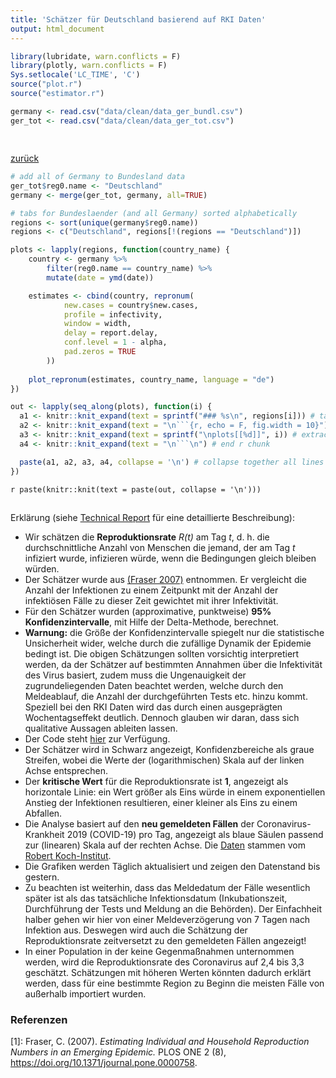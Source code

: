 ```yaml
---
title: 'Schätzer für Deutschland basierend auf RKI Daten'
output: html_document
---
```


```r
library(lubridate, warn.conflicts = F)
library(plotly, warn.conflicts = F)
Sys.setlocale('LC_TIME', 'C')
source("plot.r")
source("estimator.r")
```

```r
germany <- read.csv("data/clean/data_ger_bundl.csv")
ger_tot <- read.csv("data/clean/data_ger_tot.csv")
```

```r

```

## {.tabset .tabset-fade}

[zurück](index.html)

<!--
See https://github.com/rstudio/flexdashboard/issues/80#issuecomment-247139450
on generating tabs in rmarkdown automatically
-->
```r

# add all of Germany to Bundesland data
ger_tot$reg0.name <- "Deutschland"
germany <- merge(ger_tot, germany, all=TRUE)

# tabs for Bundeslaender (and all Germany) sorted alphabetically
regions <- sort(unique(germany$reg0.name))
regions <- c("Deutschland", regions[!(regions == "Deutschland")])

plots <- lapply(regions, function(country_name) {
    country <- germany %>%
        filter(reg0.name == country_name) %>%
        mutate(date = ymd(date))

    estimates <- cbind(country, repronum(
            new.cases = country$new.cases,
            profile = infectivity,
            window = width,
            delay = report.delay,
            conf.level = 1 - alpha,
            pad.zeros = TRUE
        ))
    
    plot_repronum(estimates, country_name, language = "de")
})

out <- lapply(seq_along(plots), function(i) {
  a1 <- knitr::knit_expand(text = sprintf("### %s\n", regions[i])) # tab header, auto extracts names of `hcs`
  a2 <- knitr::knit_expand(text = "\n```{r, echo = F, fig.width = 10}") # start r chunk
  a3 <- knitr::knit_expand(text = sprintf("\nplots[[%d]]", i)) # extract graphs by "writing" out `hcs[[1]]`, `hcs[[2]]` etc. to be rendered later
  a4 <- knitr::knit_expand(text = "\n```\n") # end r chunk

  paste(a1, a2, a3, a4, collapse = '\n') # collapse together all lines with newline separator
})
```

`r paste(knitr::knit(text = paste(out, collapse = '\n')))`

##

Erklärung (siehe [Technical Report]() für eine detaillierte Beschreibung):

- Wir schätzen die **Reproduktionsrate**  *R(t)* am Tag *t*, d. h. die durchschnittliche Anzahl von Menschen die jemand, der am Tag *t* infiziert wurde, infizieren würde, wenn die Bedingungen gleich bleiben würden.
- Der Schätzer wurde aus [(Fraser 2007)](#ref1) entnommen. Er vergleicht die Anzahl der Infektionen zu einem Zeitpunkt mit der Anzahl der infektiösen Fälle zu dieser Zeit gewichtet mit ihrer Infektivität.
- Für den Schätzer wurden (approximative, punktweise) **95% Konfidenzintervalle**, mit Hilfe der Delta-Methode, berechnet.
- **Warnung:** die Größe der Konfidenzintervalle spiegelt nur die statistische Unsicherheit wider, welche durch die zufällige Dynamik der Epidemie bedingt ist. Die obigen Schätzungen sollten vorsichtig interpretiert werden, da der Schätzer auf bestimmten Annahmen über die Infektivität des Virus basiert, zudem muss die Ungenauigkeit der zugrundeliegenden Daten beachtet werden, welche durch den Meldeablauf, die Anzahl der durchgeführten Tests etc. hinzu kommt. Speziell bei den RKI Daten wird das durch einen ausgeprägten Wochentagseffekt deutlich. Dennoch glauben wir daran, dass sich qualitative Aussagen ableiten lassen.
- Der Code steht [hier](https://github.com/Stochastik-TU-Ilmenau/COVID-19/blob/gh-pages/estimator.r) zur Verfügung.
- Der Schätzer wird in Schwarz angezeigt, Konfidenzbereiche als graue Streifen, wobei die Werte der (logarithmischen) Skala auf der linken Achse entsprechen.
- Der **kritische Wert** für die Reproduktionsrate ist **1**, angezeigt als horizontale Linie: ein Wert größer als Eins würde in einem exponentiellen Anstieg der Infektionen resultieren, einer kleiner als Eins zu einem Abfallen.
- Die Analyse basiert auf den **neu gemeldeten Fällen** der Coronavirus-Krankheit 2019 (COVID-19) pro Tag, angezeigt als blaue Säulen passend zur (linearen) Skala auf der rechten Achse. Die [Daten](https://npgeo-corona-npgeo-de.hub.arcgis.com/datasets/dd4580c810204019a7b8eb3e0b329dd6_0) stammen vom [Robert Koch-Institut](https://www.rki.de).
- Die Grafiken werden Täglich<!-- at 2:00 GMT--> aktualisiert und zeigen den Datenstand bis gestern.
- Zu beachten ist weiterhin, dass das Meldedatum der Fälle wesentlich später ist als das tatsächliche Infektionsdatum (Inkubationszeit, Durchführung der Tests und Meldung an die Behörden). Der Einfachheit halber gehen wir hier von einer Meldeverzögerung von 7 Tagen nach Infektion aus. Deswegen wird auch die Schätzung der Reproduktionsrate zeitversetzt zu den gemeldeten Fällen angezeigt!
- In einer Population in der keine Gegenmaßnahmen unternommen werden, wird die Reproduktionsrate des Coronavirus auf 2,4 bis 3,3 geschätzt. Schätzungen mit höheren Werten könnten dadurch erklärt werden, dass für eine bestimmte Region zu Beginn die meisten Fälle von außerhalb importiert wurden.


### Referenzen ###

<a name="ref1">[1]</a>: Fraser, C. (2007). *Estimating Individual and Household Reproduction
Numbers in an Emerging Epidemic.* PLOS ONE 2 (8), [https://doi.org/10.1371/journal.pone.0000758](https://doi.org/10.1371/journal.pone.0000758).
